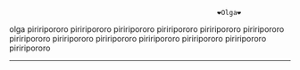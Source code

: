 
                                                        ❤️Olga❤️

  olga piriripororo piriripororo piriripororo piriripororo piriripororo
  piriripororo piriripororo piriripororo piriripororo piriripororo piriripororo
  piriripororo piriripororo

---

